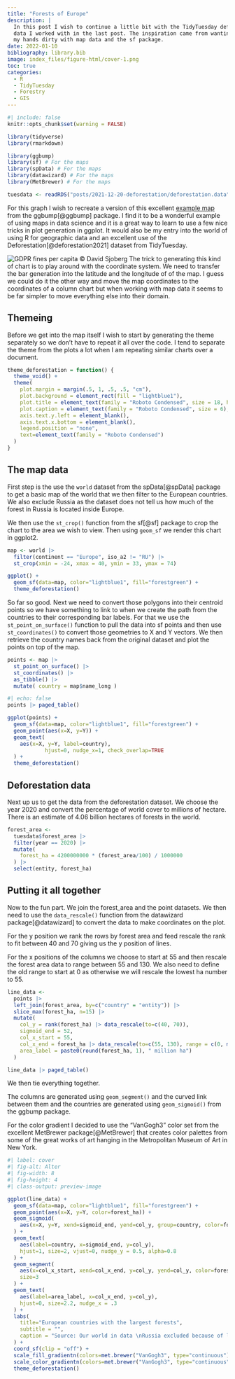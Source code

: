 ```yaml
---
title: "Forests of Europe"
description: |
  In this post I wish to continue a little bit with the TidyTuesday deforestation
  data I worked with in the last post. The inspiration came from wanting to get 
  my hands dirty with map data and the sf package.
date: 2022-01-10
bibliography: library.bib
image: index_files/figure-html/cover-1.png
toc: true
categories:
  - R
  - TidyTuesday
  - Forestry
  - GIS
---
```


```r
#| include: false
knitr::opts_chunk$set(warning = FALSE)

library(tidyverse)
library(rmarkdown)

library(ggbump)
library(sf) # For the maps
library(spData) # For the maps
library(datawizard) # For the maps
library(MetBrewer) # For the maps

tuesdata <- readRDS("posts/2021-12-20-deforestation/deforestation.data")
```

For this graph I wish to recreate a version of this excellent [example map](https://github.com/davidsjoberg/ggbump#sigmoid-curves-examples) from the ggbump[@ggbump] package. I find it to be a wonderful example of using maps in data science and it is a great way to learn to use a few nice tricks in plot generation in ggplot. It would also be my entry into the world of using R for geographic data and an excellent use of the Deforestation[@deforestation2021] dataset from TidyTuesday.

![GDPR fines per capita © David Sjoberg](ranking_gdpr.png) The trick to generating this kind of chart is to play around with the coordinate system. We need to transfer the bar generation into the latitude and the longitude of of the map. I guess we could do it the other way and move the map coordinates to the coordinates of a column chart but when working with map data it seems to be far simpler to move everything else into their domain.

## Themeing

Before we get into the map itself I wish to start by generating the theme separately so we don't have to repeat it all over the code. I tend to separate the theme from the plots a lot when I am repeating similar charts over a document.

```r
theme_deforestation = function() {
  theme_void() +
  theme(
    plot.margin = margin(.5, 1, .5, .5, "cm"),
    plot.background = element_rect(fill = "lightblue1"),
    plot.title = element_text(family = "Roboto Condensed", size = 18, hjust=0.5),
    plot.caption = element_text(family = "Roboto Condensed", size = 6),
    axis.text.y.left = element_blank(),
    axis.text.x.bottom = element_blank(),
    legend.position = "none",
    text=element_text(family = "Roboto Condensed")
  )
}
```

## The map data

First step is the use the `world` dataset from the spData[@spData] package to get a basic map of the world that we then filter to the European countries. We also exclude Russia as the dataset does not tell us how much of the forest in Russia is located inside Europe.

We then use the `st_crop()` function from the sf[@sf] package to crop the chart to the area we wish to view. Then using `geom_sf` we render this chart in ggplot2.

```r

map <- world |> 
  filter(continent == "Europe", iso_a2 != "RU") |> 
  st_crop(xmin = -24, xmax = 40, ymin = 33, ymax = 74)

ggplot() +
  geom_sf(data=map, color="lightblue1", fill="forestgreen") +
  theme_deforestation()
```

So far so good. Next we need to convert those polygons into their centroid points so we have something to link to when we create the path from the countries to their corresponding bar labels. For that we use the `st_point_on_surface()` function to pull the data into sf points and then use `st_coordinates()` to convert those geometries to X and Y vectors. We then retrieve the country names back from the original dataset and plot the points on top of the map.

```r
points <- map |> 
  st_point_on_surface() |> 
  st_coordinates() |> 
  as_tibble() |> 
  mutate( country = map$name_long )
```

```r
#| echo: false
points |> paged_table()
```

```r
ggplot(points) +
  geom_sf(data=map, color="lightblue1", fill="forestgreen") +
  geom_point(aes(x=X, y=Y)) +
  geom_text(
    aes(x=X, y=Y, label=country), 
            hjust=0, nudge_x=1, check_overlap=TRUE
  ) +
  theme_deforestation()
```

## Deforestation data

Next up us to get the data from the deforestation dataset. We choose the year 2020 and convert the percentage of world cover to millions of hectare. There is an estimate of 4.06 billion hectares of forests in the world.

```r
forest_area <- 
  tuesdata$forest_area |> 
  filter(year == 2020) |> 
  mutate(
    forest_ha = 4200000000 * (forest_area/100) / 1000000
  ) |> 
  select(entity, forest_ha)
```

## Putting it all together

Now to the fun part. We join the forest_area and the point datasets. We then need to use the `data_rescale()` function from the datawizard package[@datawizard] to convert the data to make coordinates on the plot.

For the y position we rank the rows by forest area and feed rescale the rank to fit between 40 and 70 giving us the y position of lines.

For the x positions of the columns we choose to start at 55 and then rescale the forest area data to range between 55 and 130. We also need to define the old range to start at 0 as otherwise we will rescale the lowest ha number to 55.

```r
line_data <-
  points |> 
  left_join(forest_area, by=c("country" = "entity")) |> 
  slice_max(forest_ha, n=15) |> 
  mutate(
    col_y = rank(forest_ha) |> data_rescale(to=c(40, 70)),
    sigmoid_end = 52,
    col_x_start = 55,
    col_x_end = forest_ha |> data_rescale(to=c(55, 130), range = c(0, max(forest_ha))),
    area_label = paste0(round(forest_ha, 1), " million ha")
  )
```

```r
line_data |> paged_table()
```

We then tie everything together.

The columns are generated using `geom_segment()` and the curved link between them and the countries are generated using `geom_sigmoid()` from the ggbump package.

For the color gradient I decided to use the "VanGogh3" color set from the excellent MetBrewer package[@MetBrewer] that creates color palettes from some of the great works of art hanging in the Metropolitan Museum of Art in New York.

```r
#| label: cover
#| fig-alt: Alter
#| fig-width: 8
#| fig-height: 4
#| class-output: preview-image

ggplot(line_data) +
  geom_sf(data=map, color="lightblue1", fill="forestgreen") +
  geom_point(aes(x=X, y=Y, color=forest_ha)) +
  geom_sigmoid(
    aes(x=X, y=Y, xend=sigmoid_end, yend=col_y, group=country, color=forest_ha)
  ) +
  geom_text(
    aes(label=country, x=sigmoid_end, y=col_y), 
    hjust=1, size=2, vjust=0, nudge_y = 0.5, alpha=0.8
  ) +
  geom_segment(
    aes(x=col_x_start, xend=col_x_end, y=col_y, yend=col_y, color=forest_ha), 
    size=3
  ) +
  geom_text(
    aes(label=area_label, x=col_x_end, y=col_y), 
    hjust=0, size=2.2, nudge_x = .3
  ) +
  labs(
    title="European countries with the largest forests",
    subtitle = "",
    caption = "Source: Our world in data \nRussia excluded because of lack of fine grained data"
  ) +
  coord_sf(clip = "off") +
  scale_fill_gradientn(colors=met.brewer("VanGogh3", type="continuous")) +
  scale_color_gradientn(colors=met.brewer("VanGogh3", type="continuous")) +
  theme_deforestation()
```
